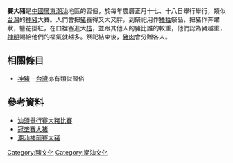 {{no footnotes|time=2019-02-04T09:45:24+00:00}}
'''賽大豬'''是[[中國|中國]][[廣東|廣東]][[潮汕|潮汕]]地區的習俗，於每年農曆正月十七、十八日舉行舉行，類似[[台灣|台灣]]的[[神豬|神豬]]大賽。人們會把[[豬|豬]]養得又大又胖，到祭祀用作[[犧牲|犧牲]]祭品，把豬作奔躍狀，簪花掛紅，在口裡塞進大[[桔|桔]]，並跟其他人的豬比誰的較重，他們認為豬越重，[[神明|神明]]賜給他們的福氣就越多。祭祀結束後，[[豬肉|豬肉]]會分贈各人。

==相關條目==
*[[神豬|神豬]] - [[台灣|台灣]]亦有類似習俗

==參考資料==
*[https://web.archive.org/web/20100626001201/http://news.xinhuanet.com/photo/2005-02/26/content_2622425.htm 汕頭舉行賽大豬比賽]
*[https://web.archive.org/web/20070927152306/http://bbs.lxqq.cn/Read.aspx?id=31a1fd70-c3e5-4d67-bf7b-9346072d5db5 冠垄赛大猪]
*[https://web.archive.org/web/20071009154120/http://www.hkctp.com.hk/magazine/248/topic2.asp 潮汕神前賽大豬]

[[Category:豬文化|Category:豬文化]]
[[Category:潮汕文化|Category:潮汕文化]]
{{GD-stub}}